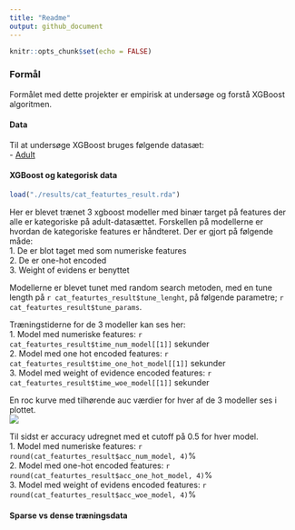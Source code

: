 ```yaml
---
title: "Readme"
output: github_document
---
```


```r
knitr::opts_chunk$set(echo = FALSE)
```

### Formål
Formålet med dette projekter er empirisk at undersøge og forstå XGBoost algoritmen. 

#### Data
Til at undersøge XGBoost bruges følgende datasæt:   
  - [Adult](https://rpubs.com/H_Zhu/235617)

#### XGBoost og kategorisk data
```r
load("./results/cat_featurtes_result.rda")
```

Her er blevet trænet 3 xgboost modeller med binær target på features der alle er kategoriske på adult-datasættet. Forskellen på modellerne er hvordan de kategoriske features er håndteret. Der er gjort på følgende måde:  
  1. De er blot taget med som numeriske features  
  2. De er one-hot encoded  
  3. Weight of evidens er benyttet  

Modellerne er blevet tunet med random search metoden, med en tune length på `r cat_featurtes_result$tune_lenght`, på følgende parametre; `r cat_featurtes_result$tune_params`.

Træningstiderne for de 3 modeller kan ses her:  
  1. Model med numeriske features: `r cat_featurtes_result$time_num_model[[1]]` sekunder  
  2. Model med one hot encoded features: `r cat_featurtes_result$time_one_hot_model[[1]]` sekunder  
  3. Model med weight of evidence encoded features: `r cat_featurtes_result$time_woe_model[[1]]` sekunder  

En roc kurve med tilhørende auc værdier for hver af de 3 modeller ses i plottet.  
![](./results/cat_exp_roc_plot.jpg)

Til sidst er accuracy udregnet med et cutoff på 0.5 for hver model.   
  1. Model med numeriske features: `r round(cat_featurtes_result$acc_num_model, 4)`%  
  2. Model med one-hot encoded features: `r round(cat_featurtes_result$acc_one_hot_model, 4)`%  
  3. Model med weight of evidens encoded features: `r round(cat_featurtes_result$acc_woe_model, 4)`%   


#### Sparse vs dense træningsdata
